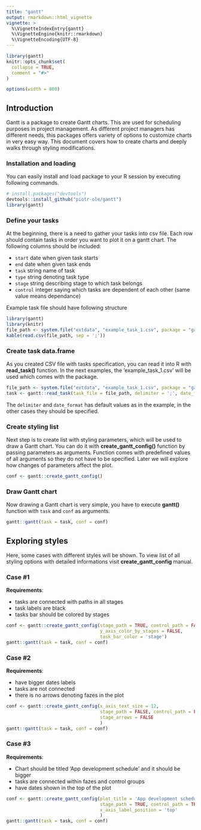 ```yaml
---
title: "gantt"
output: rmarkdown::html_vignette
vignette: >
  %\VignetteIndexEntry{gantt}
  %\VignetteEngine{knitr::rmarkdown}
  %\VignetteEncoding{UTF-8}
---
```


```r
library(gantt)
knitr::opts_chunk$set(
  collapse = TRUE,
  comment = "#>"
)
```

```r
options(width = 800)
```

## Introduction

Gantt is a package to create Gantt charts. This are used for scheduling purposes in project management. As different project managers has different needs, this packages offers variety of options to customize charts in very easy way. This document covers how to create charts and deeply walks through styling modifications.

### Installation and loading

You can easily install and load package to your R session by executing following commands.

```r

# install.packages("devtools")
devtools::install_github("piotr-ole/gantt")
library(gantt)
```

### Define your tasks

At the beginning, there is a need to gather your tasks into csv file. Each row should contain tasks in order you want to plot it on a gantt chart. The following columns should be included:

* `start` date when given task starts
* `end` date when given task ends
* `task` string name of task
* `type` string denoting task type
* `stage` string describing stage to which task belongs
* `control` integer saying which tasks are dependent of each other (same value means dependance)


Example task file should have following structure

```r
library(gantt)
library(knitr)
file_path <- system.file("extdata", "example_task_1.csv", package = "gantt")
kable(read.csv(file_path, sep = ';'))
```


### Create task data.frame

As you created CSV file with tasks specification, you can read it into R with __read_task()__ function. In the next examples, the 'example_task_1.csv' will be used which comes with the package.
```r
file_path <- system.file("extdata", "example_task_1.csv", package = "gantt")
task <- gantt::read_task(task_file = file_path, delimiter = ';', date_format = '%d/%m/%Y')
```
The `delimiter` and `date_format` has default values as in the example, in the other cases they should be specified.

### Create styling list

Next step is to create list with styling parameters, which will be used to draw a Gantt chart. You can do it with __create_gantt_config()__ function by passing parameters as arguments. Function comes with predefined values of all arguments so they do not have to be specified. Later we will explore how changes of parameters affect the plot.
```r
conf <- gantt::create_gantt_config()
```

### Draw Gantt chart

Now drawing a Gantt chart is very simple, you have to execute __gantt()__ function with `task` and `conf` as arguments.
```r
gantt::gantt(task = task, conf = conf)
```

## Exploring styles

Here, some cases with different styles will be shown. To view list of all styling options with detailed informations visit __create_gantt_config__ manual.

### Case #1

__Requirements__:

* tasks are connected with paths in all stages
* task labels are black
* tasks bar should be colored by stages

```r
conf <- gantt::create_gantt_config(stage_path = TRUE, control_path = FALSE,
                                   y_axis_color_by_stages = FALSE,
                                   task_bar_color = 'stage')
gantt::gantt(task = task, conf = conf)
```

### Case #2

__Requirements__:

* have bigger dates labels
* tasks are not connected
* there is no arrows denoting fazes in the plot

```r
conf <- gantt::create_gantt_config(x_axis_text_size = 12,
                                   stage_path = FALSE, control_path = FALSE,
                                   stage_arrows = FALSE
                                   )
gantt::gantt(task = task, conf = conf)
```

### Case #3

__Requirements__:

* Chart should be titled 'App development schedule' and it should be bigger
* tasks are connected within fazes and control groups
* have dates shown in the top of the plot



```r
conf <- gantt::create_gantt_config(plot_title = 'App development schedule', plot_title_size = 15,
                                   stage_path = TRUE, control_path = TRUE,
                                   x_axis_label_position = 'top'
                                   )
gantt::gantt(task = task, conf = conf)
```


